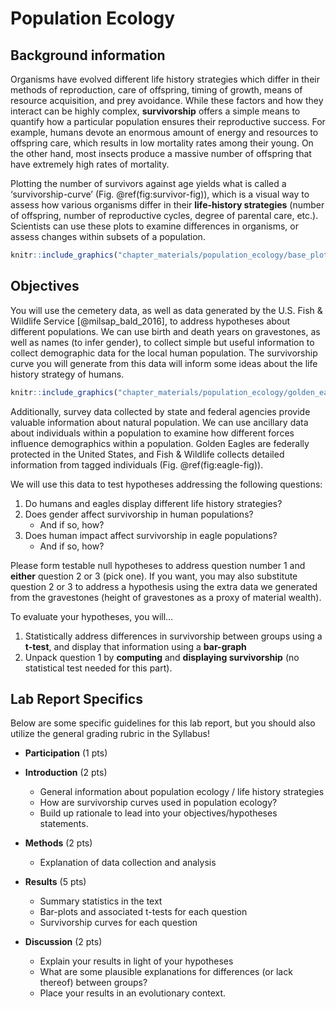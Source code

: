 \mainmatter

# Population Ecology {#population}

## Background information

Organisms have evolved different life history strategies which differ in their methods of reproduction, care of offspring, timing of growth, means of resource acquisition, and prey avoidance. While these factors and how they interact can be highly complex, **survivorship** offers a simple means to quantify how a particular population ensures their reproductive success. For example, humans devote an enormous amount of energy and resources to offspring care, which results in low mortality rates among their young. On the other hand, most insects produce a massive number of offspring that have extremely high rates of mortality.

Plotting the number of survivors against age yields what is called a 'survivorship-curve' (Fig. \@ref(fig:survivor-fig)), which is a visual way to assess how various organisms differ in their **life-history strategies** (number of offspring, number of reproductive cycles, degree of parental care, etc.). Scientists can use these plots to examine differences in organisms, or assess changes within subsets of a population.

```r
knitr::include_graphics("chapter_materials/population_ecology/base_plot.pdf")
```

## Objectives

You will use the cemetery data, as well as data generated by the U.S. Fish & Wildlife Service [@milsap_bald_2016], to address hypotheses about different populations. We can use birth and death years on gravestones, as well as names (to infer gender), to collect simple but useful information to collect demographic data for the local human population. The survivorship curve you will generate from this data will inform some ideas about the life history strategy of humans.

```r
knitr::include_graphics("chapter_materials/population_ecology/golden_eagle.jpg", dpi = NA)
```

Additionally, survey data collected by state and federal agencies provide valuable information about natural population. We can use ancillary data about individuals within a population to examine how different forces influence demographics within a population. Golden Eagles are federally protected in the United States, and Fish & Wildlife collects detailed information from tagged individuals (Fig. \@ref(fig:eagle-fig)).

We will use this data to test hypotheses addressing the following questions:

1. Do humans and eagles display different life history strategies?
2. Does gender affect survivorship in human populations?
    * And if so, how?
3. Does human impact affect survivorship in eagle populations?
    * And if so, how?
  
Please form testable null hypotheses to address question number 1 and **either** question 2 or 3 (pick one). If you want, you may also substitute question 2 or 3 to address a hypothesis using the extra data we generated from the gravestones (height of gravestones as a proxy of material wealth). 

To evaluate your hypotheses, you will...

1. Statistically address differences in survivorship between groups using a **t-test**, and display that information using a **bar-graph**
2. Unpack question 1 by **computing** and **displaying survivorship** (no statistical test needed for this part).

\pagebreak

## Lab Report Specifics

Below are some specific guidelines for this lab report, but you should also utilize the general grading rubric in the Syllabus!

* **Participation** (1 pts)

* **Introduction** (2 pts)
    * General information about population ecology / life history strategies
    * How are survivorship curves used in population ecology?
    * Build up rationale to lead into your objectives/hypotheses statements.
    
* **Methods** (2 pts)
    * Explanation of data collection and analysis
    
* **Results** (5 pts)
    * Summary statistics in the text
    * Bar-plots and associated t-tests for each question
    * Survivorship curves for each question
    
* **Discussion** (2 pts)
    * Explain your results in light of your hypotheses
    * What are some plausible explanations for differences (or lack thereof) between groups?
    * Place your results in an evolutionary context.
